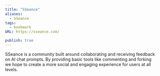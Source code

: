 ```yaml
---
title: "SSeance"
aliases:
  - SSeance
tags:
  - bookmark
URL: https://sseance.com/

publish: true
---
```



SSeance is a community built around collaborating and receiving feedback on AI chat prompts. By providing basic tools like commenting and forking we hope to create a more social and engaging experience for users at all levels.